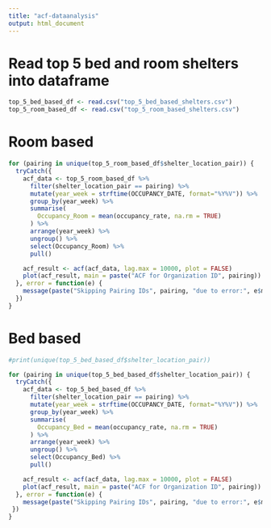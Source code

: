 ```yaml
---
title: "acf-dataanalysis"
output: html_document
---
```


# Read top 5 bed and room shelters into dataframe
```r
top_5_bed_based_df <- read.csv("top_5_bed_based_shelters.csv")
top_5_room_based_df <- read.csv("top_5_room_based_shelters.csv")
```

# Room based
```r
for (pairing in unique(top_5_room_based_df$shelter_location_pair)) {
  tryCatch({
    acf_data <- top_5_room_based_df %>%
      filter(shelter_location_pair == pairing) %>%
      mutate(year_week = strftime(OCCUPANCY_DATE, format="%Y%V")) %>%
      group_by(year_week) %>%
      summarise(
        Occupancy_Room = mean(occupancy_rate, na.rm = TRUE)
      ) %>%
      arrange(year_week) %>%
      ungroup() %>%
      select(Occupancy_Room) %>%
      pull()

    acf_result <- acf(acf_data, lag.max = 10000, plot = FALSE)
    plot(acf_result, main = paste("ACF for Organization ID", pairing))
  }, error = function(e) {
    message(paste("Skipping Pairing IDs", pairing, "due to error:", e$message))
  })
}
```

# Bed based
```r

#print(unique(top_5_bed_based_df$shelter_location_pair))

for (pairing in unique(top_5_bed_based_df$shelter_location_pair)) {
  tryCatch({
    acf_data <- top_5_bed_based_df %>%
      filter(shelter_location_pair == pairing) %>%
      mutate(year_week = strftime(OCCUPANCY_DATE, format="%Y%V")) %>%
      group_by(year_week) %>%
      summarise(
        Occupancy_Bed = mean(occupancy_rate, na.rm = TRUE)
      ) %>%
      arrange(year_week) %>%
      ungroup() %>%
      select(Occupancy_Bed) %>%
      pull()

    acf_result <- acf(acf_data, lag.max = 10000, plot = FALSE)
    plot(acf_result, main = paste("ACF for Organization ID", pairing))
  }, error = function(e) {
    message(paste("Skipping Pairing IDs", pairing, "due to error:", e$message))
 })
}
```